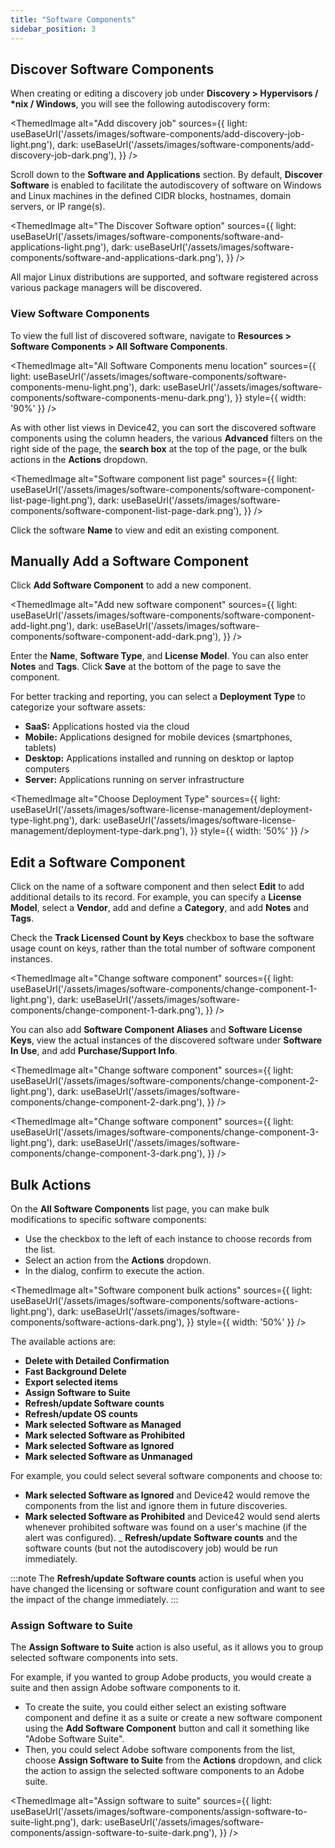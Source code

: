 ```yaml
---
title: "Software Components"
sidebar_position: 3
---
```



## Discover Software Components

When creating or editing a discovery job under **Discovery > Hypervisors / \*nix / Windows**, you will see the following autodiscovery form:

<ThemedImage
  alt="Add discovery job"
  sources={{
    light: useBaseUrl('/assets/images/software-components/add-discovery-job-light.png'),
    dark: useBaseUrl('/assets/images/software-components/add-discovery-job-dark.png'),
  }}
/>

Scroll down to the **Software and Applications** section. By default, **Discover Software** is enabled to facilitate the autodiscovery of software on Windows and Linux machines in the defined CIDR blocks, hostnames, domain servers, or IP range(s).

<ThemedImage
  alt="The Discover Software option"
  sources={{
    light: useBaseUrl('/assets/images/software-components/software-and-applications-light.png'),
    dark: useBaseUrl('/assets/images/software-components/software-and-applications-dark.png'),
  }}
/>

All major Linux distributions are supported, and software registered across various package managers will be discovered.

### View Software Components

To view the full list of discovered software, navigate to **Resources > Software Components > All Software Components**.

<ThemedImage
  alt="All Software Components menu location"
  sources={{
    light: useBaseUrl('/assets/images/software-components/software-components-menu-light.png'),
    dark: useBaseUrl('/assets/images/software-components/software-components-menu-dark.png'),
  }}
  style={{ width: '90%' }} 
/>

As with other list views in Device42, you can sort the discovered software components using the column headers, the various **Advanced** filters on the right side of the page, the **search box** at the top of the page, or the bulk actions in the **Actions** dropdown.

<ThemedImage
  alt="Software component list page"
  sources={{
    light: useBaseUrl('/assets/images/software-components/software-component-list-page-light.png'),
    dark: useBaseUrl('/assets/images/software-components/software-component-list-page-dark.png'),
  }}
/>

Click the software **Name** to view and edit an existing component.

## Manually Add a Software Component

Click **Add Software Component** to add a new component.

<ThemedImage
  alt="Add new software component"
  sources={{
    light: useBaseUrl('/assets/images/software-components/software-component-add-light.png'),
    dark: useBaseUrl('/assets/images/software-components/software-component-add-dark.png'),
  }}
/>

Enter the **Name**, **Software Type**, and **License Model**. You can also enter **Notes** and **Tags**. Click **Save** at the bottom of the page to save the component.

For better tracking and reporting, you can select a **Deployment Type** to categorize your software assets:

- **SaaS:** Applications hosted via the cloud
- **Mobile:** Applications designed for mobile devices (smartphones, tablets)
- **Desktop:** Applications installed and running on desktop or laptop computers
- **Server:** Applications running on server infrastructure

<ThemedImage
  alt="Choose Deployment Type"
  sources={{
    light: useBaseUrl('/assets/images/software-license-management/deployment-type-light.png'),
    dark: useBaseUrl('/assets/images/software-license-management/deployment-type-dark.png'),
  }}
  style={{ width: '50%' }} 
/>

## Edit a Software Component

Click on the name of a software component and then select **Edit** to add additional details to its record. For example, you can specify a **License Model**, select a **Vendor**, add and define a **Category**, and add **Notes** and **Tags**.

Check the **Track Licensed Count by Keys** checkbox to base the software usage count on keys, rather than the total number of software component instances.

<ThemedImage
  alt="Change software component"
  sources={{
    light: useBaseUrl('/assets/images/software-components/change-component-1-light.png'),
    dark: useBaseUrl('/assets/images/software-components/change-component-1-dark.png'),
  }}
/>

You can also add **Software Component Aliases** and **Software License Keys**, view the actual instances of the discovered software under **Software In Use**, and add **Purchase/Support Info**.

<ThemedImage
  alt="Change software component"
  sources={{
    light: useBaseUrl('/assets/images/software-components/change-component-2-light.png'),
    dark: useBaseUrl('/assets/images/software-components/change-component-2-dark.png'),
  }}
/>

<ThemedImage
  alt="Change software component"
  sources={{
    light: useBaseUrl('/assets/images/software-components/change-component-3-light.png'),
    dark: useBaseUrl('/assets/images/software-components/change-component-3-dark.png'),
  }}
/>

## Bulk Actions

On the **All Software Components** list page, you can make bulk modifications to specific software components:

- Use the checkbox to the left of each instance to choose records from the list.
- Select an action from the **Actions** dropdown.
- In the dialog, confirm to execute the action.

<ThemedImage
  alt="Software component bulk actions"
  sources={{
    light: useBaseUrl('/assets/images/software-components/software-actions-light.png'),
    dark: useBaseUrl('/assets/images/software-components/software-actions-dark.png'),
  }}
  style={{ width: '50%' }} 
/>

The available actions are:

- **Delete with Detailed Confirmation**
- **Fast Background Delete**
- **Export selected items**
- **Assign Software to Suite**
- **Refresh/update Software counts**
- **Refresh/update OS counts**
- **Mark selected Software as Managed**
- **Mark selected Software as Prohibited**
- **Mark selected Software as Ignored**
- **Mark selected Software as Unmanaged**

For example, you could select several software components and choose to:

- **Mark selected Software as Ignored** and Device42 would remove the components from the list and ignore them in future discoveries.
- **Mark selected Software as Prohibited** and Device42 would send alerts whenever prohibited software was found on a user's machine (if the alert was configured).
_ **Refresh/update Software counts** and the software counts (but not the autodiscovery job) would be run immediately.

:::note
The **Refresh/update Software counts** action is useful when you have changed the licensing or software count configuration and want to see the impact of the change immediately.
:::

### Assign Software to Suite

The **Assign Software to Suite** action is also useful, as it allows you to group selected software components into sets.

For example, if you wanted to group Adobe products, you would create a suite and then assign Adobe software components to it.

- To create the suite, you could either select an existing software component and define it as a suite or create a new software component using the **Add Software Component** button and call it something like "Adobe Software Suite".
- Then, you could select Adobe software components from the list, choose **Assign Software to Suite** from the **Actions** dropdown, and click the action to assign the selected software components to an Adobe suite.

<ThemedImage
  alt="Assign software to suite"
  sources={{
    light: useBaseUrl('/assets/images/software-components/assign-software-to-suite-light.png'),
    dark: useBaseUrl('/assets/images/software-components/assign-software-to-suite-dark.png'),
  }}
/>
